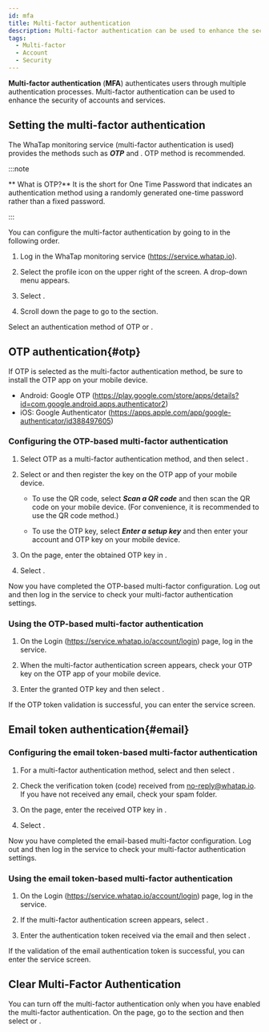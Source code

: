 ```yaml
---
id: mfa
title: Multi-factor authentication
description: Multi-factor authentication can be used to enhance the security of accounts and services.
tags:
  - Multi-factor
  - Account
  - Security
---
```


**Multi-factor authentication** (**MFA**) authenticates users through multiple authentication processes. Multi-factor authentication can be used to enhance the security of accounts and services.

## Setting the multi-factor authentication

The WhaTap monitoring service (multi-factor authentication is used) provides the methods such as **_OTP_** and <Cmdname sid="email" className="uitext" />. OTP method is recommended.

:::note

** What is OTP?** It is the short for One Time Password that indicates an authentication method using a randomly generated one-time password rather than a fixed password.

:::

You can configure the multi-factor authentication by going to <Cmdname sid="manage_account_info" className="uitext" /> in the following order.

1.  Log in the WhaTap monitoring service (https://service.whatap.io).

2.  Select the profile icon on the upper right of the screen. A drop-down menu appears.

3.  Select <Cmdname sid="manage_account_info" className="uitext" />.

4.  Scroll down the page to go to the <Cmdname sid="two_factor_auth" className="uitext" /> section.

    <ImgLang img='account-mfa-section.png' desc='Multi-factor authentication' />

Select an authentication method of <Link to="#otp"><span class="uitext">OTP</span></Link> or <Link to="#email"><Cmdname sid="email" /></Link>.

## OTP authentication{#otp}

If OTP is selected as the multi-factor authentication method, be sure to install the OTP app on your mobile device.

-   Android: Google OTP (https://play.google.com/store/apps/details?id=com.google.android.apps.authenticator2)
-   iOS: Google Authenticator (https://apps.apple.com/app/google-authenticator/id388497605)

### Configuring the OTP-based multi-factor authentication

<ImgLang img='account-mfa-otp.png' desc='OTP authentication selection' />

1.  Select <span class="uitext">OTP</span> as a multi-factor authentication method, and then select <Cmdname sid="create_otp_key" className="uitext" />.

2.  Select <Cmdname sid="qr_code_url" className="uitext" /> or <Cmdname sid="otp_key" className="uitext" /> and then register the key on the OTP app of your mobile device.

    -   To use the QR code, select **_Scan a QR code_** and then scan the QR code on your mobile device. (For convenience, it is recommended to use the QR code method.)

    -   To use the OTP key, select **_Enter a setup key_** and then enter your account and OTP key on your mobile device.

    <ImgLang img='account-mfa-google.png' desc='Google OTP app' />

3.  On the <Cmdname sid="manage_account_info" className="uitext" /> page, enter the obtained OTP key in <Cmdname sid="authentication" className="uitext" />. 

4.  Select <Cmdname sid="validate_otp_token" className="uitext" />.

Now you have completed the OTP-based multi-factor configuration. Log out and then log in the service to check your multi-factor authentication settings.

### Using the OTP-based multi-factor authentication

1.  On the Login (https://service.whatap.io/account/login) page, log in the service.

2.  When the multi-factor authentication screen appears, check your OTP key on the OTP app of your mobile device.

3.  Enter the granted OTP key and then select <Cmdname sid="validate_otp_token" className="b600" />.

If the OTP token validation is successful, you can enter the service screen.

## Email token authentication{#email}

### Configuring the email token-based multi-factor authentication

<ImgLang img='account-mfa-email.png' desc='Email authentication selection' />

1.  For a multi-factor authentication method, select <Cmdname sid="email" className="uitext" /> and then select <Cmdname sid="send_auth_token_mail" className="uitext" />.

2.  Check the verification token (code) received from no-reply@whatap.io. If you have not received any email, check your spam folder.

3.  On the <Cmdname sid="manage_account_info" className="uitext" /> page, enter the received OTP key in <Cmdname sid="authentication" className="uitext" />. 

4.  Select <Cmdname sid="validate_email_token" className="b600" />.

Now you have completed the email-based multi-factor configuration. Log out and then log in the service to check your multi-factor authentication settings.

### Using the email token-based multi-factor authentication

1.  On the Login (https://service.whatap.io/account/login) page, log in the service.

2.  If the multi-factor authentication screen appears, select <Cmdname sid="send_auth_token_mail" className="uitext" />.

3.  Enter the authentication token received via the email and then select <Cmdname sid="validate_email_token" className="uitext" />.

If the validation of the email authentication token is successful, you can enter the service screen.

## Clear Multi-Factor Authentication

<ImgLang img='account-mfa-disable.png' desc='Clear Multi-Factor Authentication' />

You can turn off the multi-factor authentication only when you have enabled the multi-factor authentication. On the <Link to="https://service.whatap.io/v2/account/management"><Cmdname sid="manage_account_info" /></Link> page, go to the <Cmdname sid="two_factor_auth" className="uitext" /> section and then select <Cmdname sid="clear_multi_factor" className="uitext" /> or <Cmdname sid="clear_otp_key" className="uitext" />.
